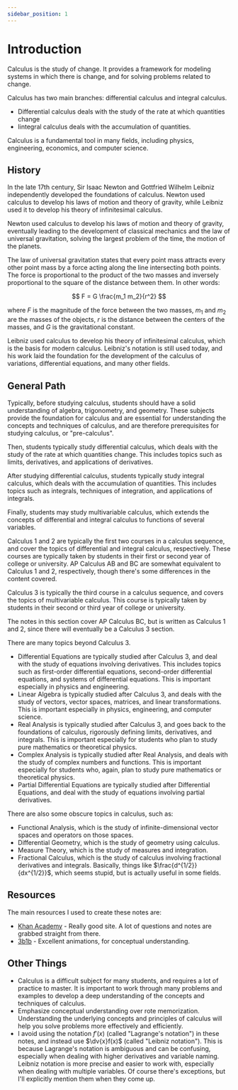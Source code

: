 ```yaml
---
sidebar_position: 1
---
```


# Introduction

Calculus is the study of change. It provides a framework for modeling systems in which there is change, and for solving problems related to change.

Calculus has two main branches: differential calculus and integral calculus.

- Differential calculus deals with the study of the rate at which quantities change
- Iintegral calculus deals with the accumulation of quantities.

Calculus is a fundamental tool in many fields, including physics, engineering, economics, and computer science.

## History

In the late 17th century, Sir Isaac Newton and Gottfried Wilhelm Leibniz independently developed the foundations of calculus. Newton used calculus to develop his laws of motion and theory of gravity, while Leibniz used it to develop his theory of infinitesimal calculus.

Newton used calculus to develop his laws of motion and theory of gravity, eventually leading to the development of classical mechanics and the law of universal gravitation, solving the largest problem of the time, the motion of the planets.

The law of universal gravitation states that every point mass attracts every other point mass by a force acting along the line intersecting both points. The force is proportional to the product of the two masses and inversely proportional to the square of the distance between them.
In other words:

$$
F = G \frac{m_1 m_2}{r^2}
$$

where $F$ is the magnitude of the force between the two masses, $m_1$ and $m_2$ are the masses of the objects, $r$ is the distance between the centers of the masses, and $G$ is the gravitational constant.

Leibniz used calculus to develop his theory of infinitesimal calculus, which is the basis for modern calculus. Leibniz's notation is still used today, and his work laid the foundation for the development of the calculus of variations, differential equations, and many other fields.

## General Path

Typically, before studying calculus, students should have a solid understanding of algebra, trigonometry, and geometry. These subjects provide the foundation for calculus and are essential for understanding the concepts and techniques of calculus, and are therefore prerequisites for studying calculus, or "pre-calculus".

Then, students typically study differential calculus, which deals with the study of the rate at which quantities change. This includes topics such as limits, derivatives, and applications of derivatives.

After studying differential calculus, students typically study integral calculus, which deals with the accumulation of quantities. This includes topics such as integrals, techniques of integration, and applications of integrals.

Finally, students may study multivariable calculus, which extends the concepts of differential and integral calculus to functions of several variables.

Calculus 1 and 2 are typically the first two courses in a calculus sequence, and cover the topics of differential and integral calculus, respectively. These courses are typically taken by students in their first or second year of college or university. AP Calculus AB and BC are somewhat equivalent to Calculus 1 and 2, respectively, though there's some differences in the content covered.

Calculus 3 is typically the third course in a calculus sequence, and covers the topics of multivariable calculus. This course is typically taken by students in their second or third year of college or university.

The notes in this section cover AP Calculus BC, but is written as Calculus 1 and 2, since there will eventually be a Calculus 3 section.

There are many topics beyond Calculus 3.

- Differential Equations are typically studied after Calculus 3, and deal with the study of equations involving derivatives. This includes topics such as first-order differential equations, second-order differential equations, and systems of differential equations. This is important especially in physics and engineering.
- Linear Algebra is typically studied after Calculus 3, and deals with the study of vectors, vector spaces, matrices, and linear transformations. This is important especially in physics, engineering, and computer science.
- Real Analysis is typically studied after Calculus 3, and goes back to the foundations of calculus, rigorously defining limits, derivatives, and integrals. This is important especially for students who plan to study pure mathematics or theoretical physics.
- Complex Analysis is typically studied after Real Analysis, and deals with the study of complex numbers and functions. This is important especially for students who, again, plan to study pure mathematics or theoretical physics.
- Partial Differential Equations are typically studied after Differential Equations, and deal with the study of equations involving partial derivatives.

There are also some obscure topics in calculus, such as:

- Functional Analysis, which is the study of infinite-dimensional vector spaces and operators on those spaces.
- Differential Geometry, which is the study of geometry using calculus.
- Measure Theory, which is the study of measures and integration.
- Fractional Calculus, which is the study of calculus involving fractional derivatives and integrals. Basically, things like $\frac{d^{1/2}}{dx^{1/2}}$, which seems stupid, but is actually useful in some fields.

## Resources

The main resources I used to create these notes are:

- [Khan Academy](https://www.khanacademy.org/math/ap-calculus-bc) - Really good site. A lot of questions and notes are grabbed straight from there.
- [3b1b](https://www.youtube.com/@3blue1brown) - Excellent animations, for conceptual understanding.

## Other Things

- Calculus is a difficult subject for many students, and requires a lot of practice to master. It is important to work through many problems and examples to develop a deep understanding of the concepts and techniques of calculus.
- Emphasize conceptual understanding over rote memorization. Understanding the underlying concepts and principles of calculus will help you solve problems more effectively and efficiently.
- I avoid using the notation $f'(x)$ (called "Lagrange's notation") in these notes, and instead use $\dv{x}f(x)$ (called "Leibniz notation").
  This is because Lagrange's notation is ambiguous and can be confusing, especially when dealing with higher derivatives and variable naming.
  Leibniz notation is more precise and easier to work with, especially when dealing with multiple variables.
  Of course there's exceptions, but I'll explicitly mention them when they come up.
